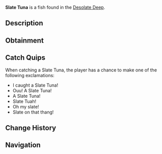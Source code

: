 {{FishInfobox
|image          = Slate Tuna.png
|rarity         = Common
|sea            = First Sea
|location       = [[Desolate Deep]]
|sublocation    = 
|sources        = Coral Geode, Fishing Rod
|radar_location = 
|xp             = 25
|weather        = Clear, Rain
|time           = 
|season         = Spring
|bait           = Super Flakes
|base_weight    = 60
|base_value     = 70
|weight_range   = 30
|base_chance    = 1980
|base_resil     = 35
}}
'''Slate Tuna''' is a {{Rarity|Common}} fish found in the [[Desolate Deep]].

== Description ==
{{Description|With their Stone Exocranium on the front of their body, the invasive Slate Tuna is able to hunt and kill pray at alarmingly high rates. However, this stone noggin of theirs also ends up in slower swim speeds for this predator, resulting with this fish being lower down on the food chain in this deep chasm.|Bestiary Entry}}

== Obtainment ==
{{Description|Found commonly in the Desolate Deep.|Bestiary Hint}}
{{Fish Availability|
Desolate Deep/Desolate Pocket
|top_rods      = 
Trident Rod\237195.92\196388.43;
Leviathan's Fang Rod\234023.18\194376.61;
Free Spirit Rod\220161\182284.22;
Azure Of Lagoon\174589.52\143259.56;
Krampus's Rod\165796.32\223551.12;
Plastic Rod\143819.68\193925.06;
Buddy Bond Rod\113563.71\144058.62;
Magma Rod\152688.85\205877.69;
No-Life Rod\164119.19\134668.12;
Astralhook Rod\157295.43\167716.04;
Ethereal Prism Rod\153142.05\159250.61;
Seraphic Rod\151375.86\133262.2;
Challenger's Rod\147225.96\121736.17;
Rod Of The Forgotten Fang\147032.59\120658.37;
Blazebringer Rod\144180.83\119813.31;
Rod Of The Exalted One\137767.6\114766.83;
Depthseeker Rod\136818.85\110589.53;
Verdant Shear Rod\136750.6\113755.64;
Zeus Rod\136030.56\113040.49;
Rod Of The Depths\133686.07\110172.05;
Avalanche Rod\130816.52\105797.21;
Volcanic Rod\128811.58\105788.62;
Steady Rod\71217.33\58526.62
|recommended   = Trident Rod
}}

== Catch Quips ==
When catching a Slate Tuna, the player has a chance to make one of the following exclamations:
* I caught a Slate Tuna!
* Ouu! A Slate Tuna!
* A Slate Tuna!
* Slate Tuah!
* Oh my slate!
* Slate on that thang!

== Change History ==
{{Change History|{{subst:Current Version}}}}

== Navigation ==
{{Fish Navbox|Desolate Deep}}
